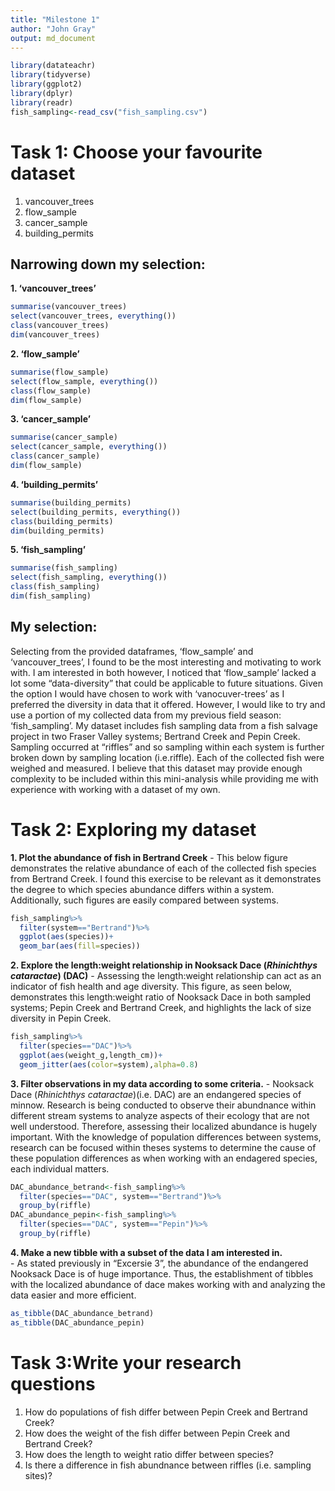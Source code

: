 ```yaml
---
title: "Milestone 1"
author: "John Gray"
output: md_document
---
```

```r
library(datateachr)
library(tidyverse)
library(ggplot2)
library(dplyr)
library(readr)
fish_sampling<-read_csv("fish_sampling.csv")
```


# Task 1: Choose your favourite dataset
  1. vancouver_trees
  2. flow_sample
  3. cancer_sample
  4. building_permits
 
## Narrowing down my selection:
  **1. 'vancouver_trees'**
```r
summarise(vancouver_trees)
select(vancouver_trees, everything())
class(vancouver_trees)
dim(vancouver_trees)
```

  **2. 'flow_sample'**
```r
summarise(flow_sample)
select(flow_sample, everything())
class(flow_sample)
dim(flow_sample)
```

  **3. 'cancer_sample'**
```r
summarise(cancer_sample)
select(cancer_sample, everything())
class(cancer_sample)
dim(flow_sample)
```

  **4. 'building_permits'**
```r
summarise(building_permits)
select(building_permits, everything())
class(building_permits)
dim(building_permits)
```

  **5. 'fish_sampling'**
```r
summarise(fish_sampling)
select(fish_sampling, everything())
class(fish_sampling)
dim(fish_sampling)
```

## My selection:
  Selecting from the provided dataframes, 'flow_sample' and 'vancouver_trees', I found to be the most interesting and motivating to work with. I am interested in both however, I noticed that 'flow_sample' lacked a lot some "data-diversity" that could be applicable to future situations. Given the option I would have chosen to work with 'vanocuver-trees' as I preferred the diversity in data that it offered. However, I would like to try and use a portion of my collected data from my previous field season: 'fish_sampling'. My dataset includes fish sampling data from a fish salvage project in two Fraser Valley systems; Bertrand Creek and Pepin Creek. Sampling occurred at "riffles" and so sampling within each system is further broken down by sampling location (i.e.riffle). Each of the collected fish were weighed and measured. I believe that this dataset may provide enough complexity to be included within this mini-analysis while providing me with experience with working with a dataset of my own.  

# Task 2: Exploring my dataset
  **1. Plot the abundance of fish in Bertrand Creek**
    - This below figure demonstrates the relative abundance of each of the collected fish species from Bertrand Creek. I found this exercise to be relevant as it demonstrates the degree to which species abundance differs within a system. Additionally, such figures are easily compared between systems.  
   
```r
fish_sampling%>%
  filter(system=="Bertrand")%>%
  ggplot(aes(species))+
  geom_bar(aes(fill=species))
```

  **2. Explore the length:weight relationship in Nooksack Dace (*Rhinichthys cataractae*) (DAC)** 
    - Assessing the length:weight relationship can act as an indicator of fish health and age diversity. This figure, as seen below, demonstrates this length:weight ratio of Nooksack Dace in both sampled systems; Pepin Creek and Bertrand Creek, and highlights the lack of size diversity in Pepin Creek.
```r
fish_sampling%>%
  filter(species=="DAC")%>%
  ggplot(aes(weight_g,length_cm))+
  geom_jitter(aes(color=system),alpha=0.8)
```

  **3. Filter observations in my data according to some criteria.**
    - Nooksack Dace (*Rhinichthys cataractae*)(i.e. DAC) are an endangered species of minnow. Research is being conducted to observe their abundnance within different stream systems to analyze aspects of their ecology that are not well understood. Therefore, assessing their localized abundance is hugely important. With the knowledge of population differences between systems, research can be focused within theses systems to determine the cause of these population differences as when working with an endagered species, each individual matters. 
```r
DAC_abundance_betrand<-fish_sampling%>%
  filter(species=="DAC", system=="Bertrand")%>%
  group_by(riffle)
DAC_abundance_pepin<-fish_sampling%>%
  filter(species=="DAC", system=="Pepin")%>%
  group_by(riffle)
```

  **4. Make a new tibble with a subset of the data I am interested in.**  
    - As stated previously in "Excersie 3", the abundance of the endangered Nooksack Dace is of huge importance. Thus, the establishment of tibbles with the localized abundance of dace makes working with and analyzing the data easier and more efficient. 
```r
as_tibble(DAC_abundance_betrand)
as_tibble(DAC_abundance_pepin)
```

# Task 3:Write your research questions
  1. How do populations of fish differ between Pepin Creek and Bertrand Creek?
  2. How does the weight of the fish differ between Pepin Creek and Bertrand Creek?
  3. How does the length to weight ratio differ between species?
  4. Is there a difference in fish abundnance between riffles (i.e. sampling sites)?
 
